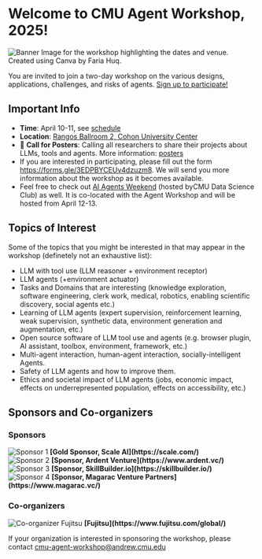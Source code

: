
# Welcome to CMU Agent Workshop, 2025!

<Image src={cover} alt="Banner Image for the workshop highlighting the dates and venue. Created using Canva by Faria Huq."/>
 
You are invited to join a two-day workshop on the various designs, applications, challenges, and risks of agents. [Sign up to participate!](https://forms.gle/3EDPBYCEUv4dzuzm8)

## Important Info
- __Time__: April 10-11, see [schedule](/schedule)
- __Location__: [Rangos Ballroom 2, Cohon University Center](https://www.cmu.edu/cohon-university-center/images/floor-plans/CUC_2.pdf)
- 🚀 __Call for Posters__: Calling all researchers to share their projects about LLMs, tools and agents. More information: [posters](/posters)
- If you are interested in participating, please fill out the form https://forms.gle/3EDPBYCEUv4dzuzm8. We will send you more information about the workshop as it becomes available.
- Feel free to check out [AI Agents Weekend](https://cmudsc.com/agents/) (hosted byCMU Data Science Club) as well. It is co-located with the Agent Workshop and will be hosted from April 12-13.

## Topics of Interest
Some of the topics that you might be interested in that may appear in the workshop (definetely not an exhaustive list):

- LLM with tool use (LLM reasoner + environment receptor)
- LLM agents (+environment actuator)
- Tasks and Domains that are interesting (knowledge exploration, software engineering, clerk work, medical, robotics, enabling scientific discovery, social agents etc.)
- Learning of LLM agents (expert supervision, reinforcement learning, weak supervision, synthetic data, environment generation and augmentation, etc.)
- Open source software of LLM tool use and agents (e.g. browser plugin, AI assistant, toolbox, environment, framework, etc.)
- Multi-agent interaction, human-agent interaction, socially-intelligent Agents.
- Safety of LLM agents and how to improve them.
- Ethics and societal impact of LLM agents (jobs, economic impact, effects on underrepresented population, effects on accessibility, etc.)

## Sponsors and Co-organizers

### Sponsors
<div style={{ display: 'flex', justifyContent: 'center', gap: '2rem', paddingTop: '1rem', alignItems: 'center' }}>
  <div style={{ textAlign: 'center', display: 'flex', flexDirection: 'column', alignItems: 'center' }}>
    <Image 
      src={scale} 
      alt="Sponsor 1" 
      width={100} 
      height={100}  
        />
    <strong style={{ marginTop: '0.5rem' }}>[Gold Sponsor, Scale AI](https://scale.com/)</strong>
  </div>
  <div style={{ textAlign: 'center', display: 'flex', flexDirection: 'column', alignItems: 'center' }}>
    <Image 
          src={ardent_logo} 
          alt="Sponsor 2" 
          width={120} 
          height={100} 
        />
    <strong style={{ marginTop: '0.5rem' }}>[Sponsor, Ardent Venture](https://www.ardent.vc/)</strong>
  </div>
  <div style={{ textAlign: 'center', display: 'flex', flexDirection: 'column', alignItems: 'center' }}>
    <Image 
          src={skillbuilder_logo} 
          alt="Sponsor 3" 
          width={120} 
          height={40} 
        />
    <strong style={{ marginTop: '0.5rem' }}>[Sponsor, SkillBuilder.io](https://skillbuilder.io/)</strong>
  </div>
  <div style={{ textAlign: 'center', display: 'flex', flexDirection: 'column', alignItems: 'center' }}>
    <Image 
          src={magarac_logo} 
          alt="Sponsor 4" 
          width={60} 
          height={60} 
        />
    <strong style={{ marginTop: '0.5rem' }}>[Sponsor, Magarac Venture Partners](https://www.magarac.vc/)</strong>
  </div>
</div>

### Co-organizers
<div style={{ display: 'flex', justifyContent: 'center', gap: '2rem', paddingTop: '1rem', alignItems: 'center' }}>
  <div style={{ textAlign: 'center', display: 'flex', flexDirection: 'column', alignItems: 'center' }}>
    <Image 
          src={fujitsu_logo} 
          alt="Co-organizer Fujitsu" 
          width={200} 
          height={70} 
        />
    <strong style={{ marginTop: '0.5rem' }}>[Fujitsu](https://www.fujitsu.com/global/)</strong>
  </div>
</div>

If your organization is interested in sponsoring the workshop, please contact cmu-agent-workshop@andrew.cmu.edu
